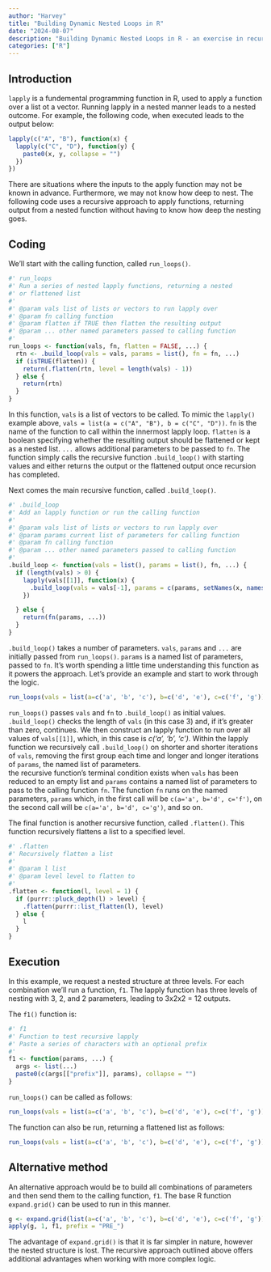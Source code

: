 ```yaml
---
author: "Harvey"
title: "Building Dynamic Nested Loops in R"
date: "2024-08-07"
description: "Building Dynamic Nested Loops in R - an exercise in recursion to retain a nested structure"
categories: ["R"]
---
```


## Introduction

`lapply` is a fundemental programming function in R, used to apply a function over a list ot a vector.  Running lapply in a nested manner leads to a nested outcome.  For example, the following code, when executed leads to the output below:

```r
lapply(c("A", "B"), function(x) {
  lapply(c("C", "D"), function(y) {
    paste0(x, y, collapse = "")
  })
})
```

There are situations where the inputs to the apply function may not be known in advance.  Furthermore, we may not know how deep to nest.  The following code uses a recursive approach to apply functions, returning output from a nested function without having to know how deep the nesting goes.

## Coding

We'll start with the calling function, called `run_loops()`.

```r
#' run_loops
#' Run a series of nested lapply functions, returning a nested
#' or flattened list
#' 
#' @param vals list of lists or vectors to run lapply over
#' @param fn calling function
#' @param flatten if TRUE then flatten the resulting output
#' @param ... other named parameters passed to calling function
#' 
run_loops <- function(vals, fn, flatten = FALSE, ...) {
  rtn <- .build_loop(vals = vals, params = list(), fn = fn, ...)
  if (isTRUE(flatten)) {
    return(.flatten(rtn, level = length(vals) - 1))
  } else {
    return(rtn)
  }
}
```

In this function, `vals` is a list of vectors to be called.  To mimic the `lapply()` example above, `vals = list(a = c("A", "B"), b = c("C", "D"))`.  `fn` is the name of the function to call within the innermost lapply loop.  `flatten` is a boolean specifying whether the resulting output should be flattened or kept as a nested list. `...` allows additional parameters to be passed to `fn`.  The function simply calls the recursive function `.build_loop()` with starting values and either returns the output or the flattened output once recursion has completed.

Next comes the main recursive function, called `.build_loop()`.  

```r
#' .build_loop
#' Add an lapply function or run the calling function
#' 
#' @param vals list of lists or vectors to run lapply over
#' @param params current list of parameters for calling function
#' @param fn calling function
#' @param ... other named parameters passed to calling function
#' 
.build_loop <- function(vals = list(), params = list(), fn, ...) {
  if (length(vals) > 0) {
    lapply(vals[[1]], function(x) {
      .build_loop(vals = vals[-1], params = c(params, setNames(x, names(vals)[1])), fn, ...)
    })

  } else {
    return(fn(params, ...))
  }
}
```

`.build_loop()` takes a number of parameters.  `vals`, `params` and `...` are initially passed from `run_loops()`.  `params` is a named list of parameters, passed to `fn`.  It's worth spending a little time understanding this function as it powers the approach.  Let's provide an example and start to work through the logic.

```r
run_loops(vals = list(a=c('a', 'b', 'c'), b=c('d', 'e'), c=c('f', 'g')), fn = f1)
```


`run_loops()` passes `vals` and `fn` to `.build_loop()` as initial values.  `.build_loop()` checks the length of `vals` (in this case 3) and, if it's greater than zero, continues.  We then construct an lapply function to run over all values of `vals[[1]]`, which, in this case is *c('a', 'b', 'c')*.  Within the lapply function we recursively call `.build_loop()` on shorter and shorter iterations of `vals`, removing the first group each time and longer and longer iterations of `params`, the named list of parameters.  
the recursive function's terminal condition exists when `vals` has been reduced to an empty list and `params` contains a named list of parameters to pass to the calling function `fn`.  The function `fn` runs on the named parameters, `params` which, in the first call will be `c(a='a', b='d', c='f')`, on the second call will be `c(a='a', b='d', c='g')`, and so on.

The final function is another recursive function, called `.flatten()`.  This function recursively flattens a list to a specified level.

```r
#' .flatten
#' Recursively flatten a list
#' 
#' @param l list
#' @param level level to flatten to
#'
.flatten <- function(l, level = 1) {
  if (purrr::pluck_depth(l) > level) {
    .flatten(purrr::list_flatten(l), level)
  } else {
    l
  }
}
```

## Execution

In this example, we request a nested structure at three levels.  For each combination we'll run a function, `f1`.  The lapply function has three levels of nesting with 3, 2, and 2 parameters, leading to 3x2x2 = 12 outputs.

The `f1()` function is:

```r
#' f1
#' Function to test recursive lapply
#' Paste a series of characters with an optional prefix
#' 
f1 <- function(params, ...) {
  args <- list(...)
  paste0(c(args[["prefix"]], params), collapse = "")
}
```

`run_loops()` can be called as follows:

```r
run_loops(vals = list(a=c('a', 'b', 'c'), b=c('d', 'e'), c=c('f', 'g')), fn = f1, flatten = FALSE, prefix = "PRE_")
```

The function can also be run, returning a flattened list as follows:

```r
run_loops(vals = list(a=c('a', 'b', 'c'), b=c('d', 'e'), c=c('f', 'g')), fn = f1, flatten = TRUE, prefix = "PRE_")
```

## Alternative method
An alternative approach would be to build all combinations of parameters and then send them to the calling function, `f1`.  The base R function `expand.grid()` can be used to run in this manner.

```r
g <- expand.grid(list(a=c('a', 'b', 'c'), b=c('d', 'e'), c=c('f', 'g')))
apply(g, 1, f1, prefix = "PRE_")
```

The advantage of `expand.grid()` is that it is far simpler in nature, however the nested structure is lost.  The recursive approach outlined above offers additional advantages when working with more complex logic.
